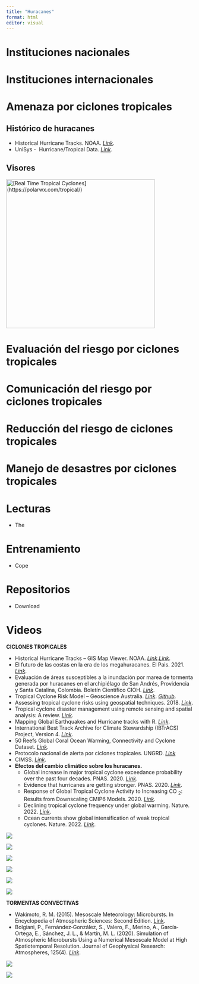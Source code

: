 ```yaml
---
title: "Huracanes"
format: html
editor: visual
---
```


# Instituciones nacionales

# 

# Instituciones internacionales

# 

# Amenaza por ciclones tropicales

## Histórico de huracanes

-   Historical Hurricane Tracks. NOAA. [*Link*](https://www.climate.gov/maps-data/dataset/historical-hurricane-tracks-gis-map-viewer).
-   UniSys -  Hurricane/Tropical Data. [*Link*](http://weather.unisys.com/hurricane/).

## Visores

[![[Real Time Tropical Cyclones](https://polarwx.com/tropical/)](images/Real Time Tropical Cyclones.png){width="400"}](https://polarwx.com/tropical/)

# Evaluación del riesgo por ciclones tropicales

# 

# Comunicación del riesgo por ciclones tropicales

# 

# Reducción del riesgo de ciclones tropicales

# 

# Manejo de desastres por ciclones tropicales

# 

# Lecturas

-   The

# **Entrenamiento**

-   Cope

# Repositorios

-   Download

# Videos

**CICLONES TROPICALES**

-   Historical Hurricane Tracks – GIS Map Viewer. NOAA. [*Link*](https://www.climate.gov/maps-data/dataset/historical-hurricane-tracks-gis-map-viewer).[*Link*](https://coast.noaa.gov/digitalcoast/tools/hurricanes.html).
-   El futuro de las costas en la era de los megahuracanes. El Pais. 2021. [*Link*](https://elpais.com/planeta-futuro/2021-01-18/el-futuro-de-las-costas-en-la-era-de-los-megahuracanes.html?fbclid=IwAR0e2kKsvMg5Ronfh7sqYHobpGWcWlN2LDKlFoL7awhMWPTEScX1RX2mUag).
-   Evaluación de áreas susceptibles a la inundación por marea de tormenta generada por huracanes en el archipiélago de San Andrés, Providencia y Santa Catalina, Colombia. Boletín Científico CIOH. [*Link*](https://ojs.dimar.mil.co/index.php/CIOH/article/view/465).
-   Tropical Cyclone Risk Model – Geoscience Australia. [*Link*](https://researchdata.edu.au/tropical-cyclone-risk-model/1241854). [*Github*](https://github.com/GeoscienceAustralia/tcrm).
-   Assessing tropical cyclone risks using geospatial techniques. 2018. [*Link*](https://www.sciencedirect.com/science/article/abs/pii/S014362281730259X#!).
-   Tropical cyclone disaster management using remote sensing and spatial analysis: A review. [*Link*](https://www.sciencedirect.com/science/article/abs/pii/S2212420916304794).
-   Mapping Global Earthquakes and Hurricane tracks with R. [*Link*](http://david-lallemant.com/mapping-global-earthquakes-and-hurricane-tracks-with-r-2/).
-   International Best Track Archive for Climate Stewardship (IBTrACS) Project, Version 4. [*Link*](https://www.ncei.noaa.gov/access/metadata/landing-page/bin/iso?id=gov.noaa.ncdc:C01552).
-   50 Reefs Global Coral Ocean Warming, Connectivity and Cyclone Dataset. [*Link*](https://doi.org/10.14264/uql.2019.782).
-   Protocolo nacional de alerta por ciclones tropicales. UNGRD. [*Link*](https://repositorio.gestiondelriesgo.gov.co/handle/20.500.11762/32580)
-   CIMSS. [*Link*](https://tropic.ssec.wisc.edu/).
-   **Efectos del cambio climático sobre los huracanes.**
    -   Global increase in major tropical cyclone exceedance probability over the past four decades. PNAS. 2020. [*Link*](https://www.pnas.org/content/117/22/11975.short).
    -   Evidence that hurricanes are getting stronger. PNAS. 2020. [*Link*](https://www.pnas.org/content/117/24/13194).
    -   Response of Global Tropical Cyclone Activity to Increasing CO <sub>2</sub>: Results from Downscaling CMIP6 Models. 2020. [*Link*](https://journals.ametsoc.org/configurable/content/journals$002fclim$002f34$002f1$002fjcliD200367.xml?t:ac=journals%24002fclim%24002f34%24002f1%24002fjcliD200367.xml).
    -   Declining tropical cyclone frequency under global warming. Nature. 2022. [*Link*](https://www.nature.com/articles/s41558-022-01388-4).
    -   Ocean currents show global intensification of weak tropical cyclones. Nature. 2022. [*Link*](https://www.nature.com/articles/s41586-022-05326-4).

![](https://www.youtube.com/watch?v=T5RkjYjyVC8)

![](https://www.youtube.com/watch?v=KLXAJCciIbg)

![](https://www.youtube.com/watch?v=6G3Q9QTYQdg)

![](https://www.youtube.com/watch?v=At0Issg8PTk)

![](https://www.youtube.com/watch?v=oPIVifB3iDs)

![](https://www.youtube.com/watch?v=nj-mFnvWjiU)

**TORMENTAS CONVECTIVAS**

-   Wakimoto, R. M. (2015). Mesoscale Meteorology: Microbursts. In Encyclopedia of Atmospheric Sciences: Second Edition. [Link](https://doi.org/10.1016/B978-0-12-382225-3.00224-3).
-   Bolgiani, P., Fernández‐González, S., Valero, F., Merino, A., García‐Ortega, E., Sánchez, J. L., & Martín, M. L. (2020). Simulation of Atmospheric Microbursts Using a Numerical Mesoscale Model at High Spatiotemporal Resolution. Journal of Geophysical Research: Atmospheres, 125(4). [*Link*](https://doi.org/10.1029/2019JD031791).

![](https://www.youtube.com/watch?v=GBRDWMM8BdA)

![](https://www.youtube.com/watch?v=LZAMoxTERzs)